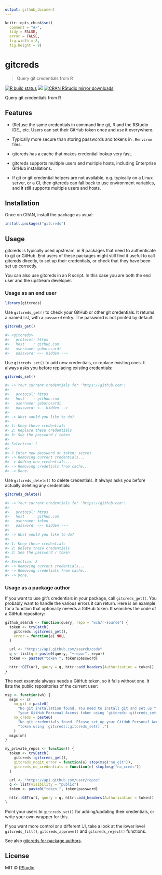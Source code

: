 ```yaml
---
output: github_document
---
```


```r
knitr::opts_chunk$set(
  comment = "#>",
  tidy = FALSE,
  error = FALSE,
  fig.width = 8,
  fig.height = 8)
```

# gitcreds

> Query git credentials from R

<!-- badges: start -->
[![R build status](https://github.com/gaborcsardi/gitcreds/workflows/R-CMD-check/badge.svg)](https://github.com/gaborcsardi/gitcreds/actions)
[![](http://www.r-pkg.org/badges/version/gitcreds)](http://www.r-pkg.org/pkg/gitcreds)
[![CRAN RStudio mirror downloads](http://cranlogs.r-pkg.org/badges/gitcreds)](http://www.r-pkg.org/pkg/gitcreds)
<!-- badges: end -->

Query git credentials from R

## Features

-   (Re)use the same credentials in command line git, R and the RStudio
    IDE., etc. Users can set their GitHub token once and use it
    everywhere.

-   Typically more secure than storing passwords and tokens in
    `.Renviron` files.

-   gitcreds has a cache that makes credential lookup very fast.

-   gitcreds supports multiple users and multiple hosts, including
    Enterprise GitHub installations.

-   If git or git credential helpers are not available, e.g. typically on
    a Linux server, or a CI, then gitcreds can fall back to use environment
    variables, and it still supports multiple users and hosts.

## Installation

Once on CRAN, install the package as usual:

```r
install.packages("gitcreds")
```

## Usage

gitcreds is typically used upstream, in R packages that need to
authenticate to git or GitHub. End users of these packages might still find
it useful to call gitcreds directly, to set up their credentials, or check
that they have been set up correctly.

You can also use gitcreds in an R script. In this case you are both the
end user and the upstream developer.

### Usage as an end user

```r
library(gitcreds)
```

Use `gitcreds_get()` to check your GitHub or other git credentials.
It returns a named list, with a `password` entry. The password is not
printed by default:

```r
gitcreds_get()
```

```r
#> <gitcreds>
#>   protocol: https
#>   host    : github.com
#>   username: gaborcsardi
#>   password: <-- hidden -->
```

Use `gitcreds_set()` to add new credentials, or replace existing ones.
It always asks you before replacing existing credentials:

```r
gitcreds_set()
```

```r
#> -> Your current credentials for 'https://github.com':
#> 
#>   protocol: https
#>   host    : github.com
#>   username: gaborcsardi
#>   password: <-- hidden -->
#> 
#> -> What would you like to do?
#> 
#> 1: Keep these credentials
#> 2: Replace these credentials
#> 3: See the password / token
#> 
#> Selection: 2
#> 
#> ? Enter new password or token: secret
#> -> Removing current credentials...
#> -> Adding new credentials...
#> -> Removing credetials from cache...
#> -> Done.
```

Use `gitcreds_delete()` to delete credentials. It always asks you before
actually deleting any credentials:

```r
gitcreds_delete()
```

```r
#> -> Your current credentials for 'https://github.com':
#> 
#>   protocol: https
#>   host    : github.com
#>   username: token
#>   password: <-- hidden -->
#> 
#> -> What would you like to do?
#> 
#> 1: Keep these credentials
#> 2: Delete these credentials
#> 3: See the password / token
#> 
#> Selection: 2
#> -> Removing current credentials...
#> -> Removing credetials from cache...
#> -> Done.
```

### Usage as a package author

If you want to use git's credentials in your package, call `gitcreds_get()`.
You probably want to handle the various errors it can return. Here is an
example for a function that optionally neeeds a GitHub token. It searches
the code of a GitHub repository:

```r
github_search <- function(query, repo = "wch/r-source") {
  token <- tryCatch(
    gitcreds::gitcreds_get(),
    error = function(e) NULL
  )

  url <- "https://api.github.com/search/code"
  q <- list(q = paste0(query, "+repo:", repo))
  token <- paste0("token ", token$password)

  httr::GET(url, query = q, httr::add_headers(Authorization = token))
}
```

The next example always needs a GitHub token, so it fails without one.
It lists the public repositories of the current user:

```r
msg <- function(wh) {
  msgs <- c(
    no_git = paste0(
      "No git installation found. You need to install git and set up ",
      "your GitHub Personal Access token using `gitcreds::gitcreds_set()`."),
    no_creds = paste0(
      "No git credentials found. Please set up your GitHub Personal Access ",
      "token using `gitcreds::gitcreds_set()`.")
    )
  msgs[wh]
}

my_private_repos <- function() {
  token <- tryCatch(
    gitcreds::gitcreds_get(),
    gitcreds_nogit_error = function(e) stop(msg("no_git")),
    gitcreds_no_credentials = function(e) stop(msg("no_creds"))    
  )

  url <- "https://api.github.com/user/repos"
  q <- list(visibility = "public")
  token <- paste0("token ", token$password)

  httr::GET(url, query = q, httr::add_headers(Authorization = token))
}
```

Point your users to `gitcreds_set()` for adding/updating their credentials,
or write your own wrapper for this.

If you want more control or a different UI, take a look at the lower level
`gitcreds_fill()`, `gitcreds_approve()` and `gitcreds_reject()` functions.

See also [gitcreds for package authors](https://r-lib.github.io/gitcreds/articles/package.html).

## License

MIT © [RStudio](https://github.com/rstudio)
